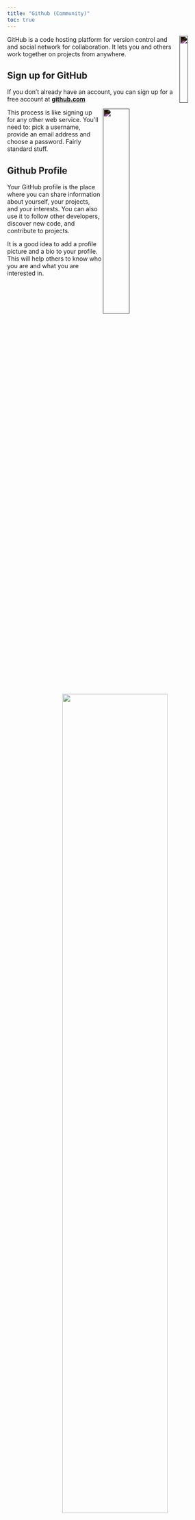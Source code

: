 ```yaml
---
title: "Github (Community)"
toc: true
---
```


<img src="https://github.githubassets.com/images/modules/logos_page/GitHub-Mark.png" align="right" width="20%" style="filter:invert(1)">

GitHub is a code hosting platform for version control and and social network for collaboration. It lets you and others work together on projects from anywhere.


<!-- ## Create and use a repository -->

<!-- Make changes to a file and push them to GitHub as commits
Open and merge a pull request -->

## Sign up for GitHub


If you don't already have an account, you can sign up for a free account at **[github.com](https://github.com/)**

<img src="https://git-scm.com/book/en/v2/images/signup.png" align="right" width="35%" style="filter:invert(1)">

This process is like signing up for any other web service. You'll need to: pick a username, provide an email address and choose a password. Fairly standard stuff.

## Github Profile 

Your GitHub profile is the place where you can share information about yourself, your projects, and your interests. You can also use it to follow other developers, discover new code, and contribute to projects.

It is a good idea to add a profile picture and a bio to your profile. This will help others to know who you are and what you are interested in. 

<center><img src="https://i.ibb.co/ZH2nYxh/profile2.png"  width="70%"></center>

<center><img src="https://i.ibb.co/z6SGSgN/profile1.png"  width="70%"></center>



## Repositories and Projects

A repository is the most basic element of GitHub. They're easiest to imagine as a project's folder. A repository contains all of the project files (including documentation), and stores each file's revision history. Repositories can have multiple collaborators and can be either public or private.

## Creating a Repository

A repository is usually used to organize a single project. Repositories can contain folders and files, images, videos, spreadsheets, and data sets -- anything your project needs. Often, repositories include a README file, a file with information about your project. README files are written in the plain text Markdown language. You can use this cheat sheet to get started with Markdown syntax. GitHub lets you add a README file at the same time you create your new repository. GitHub also offers other common options such as a license file, but you do not have to select any of them now.

Your `hello-world` repository can be a place where you store ideas, resources, or even share and discuss things with others.

1. In the upper-right corner of any page, use the  drop-down menu, and select **New repository**.

<center><img  width="35%" align="center" src="https://docs.github.com/assets/cb-31554/mw-1440/images/help/repository/repo-create.webp"></center>

<br/>

2. Type a name for your repository, and an optional description.

<center><img width="80%" align="center" src="https://docs.github.com/assets/cb-61138/mw-1440/images/help/repository/create-repository-name.webp"></center>

<br/>

3. Choose _Public_ for repository visibility. 

<br/>

4. Click **Create repository**.

## Add SSH key to GitHub



<img width="35%" align="right" src="https://docs.github.com/assets/cb-65929/mw-1440/images/help/settings/userbar-account-settings.webp">

Go to your GitHub account settings and click on SSH and GPG keys. Then click on New SSH key. Give a title to your key (ideally this should be something like Macbook 2023) and paste the key in the box below. Click on Add SSH key.

1. Copy the SSH public key to your clipboard. If your SSH public key file has a different name than the example code, modify the filename to match your current setup. When copying your key, don't add any newlines or whitespace.  <br/> <br/>

2. In the upper-right corner of any page, click your profile photo, then click Settings. <br/> <br/>


3. In the "Access" section of the sidebar, click  **SSH and GPG keys**. <br/> <br/>

4. Click **New SSH key** or **Add SSH key**. <br/> <br/>

5. In the "Title" field, add a descriptive label for the new key. For example, if you're using a personal laptop, you might call this key "Personal laptop". <br/> <br/>

6. In the "Key" field, paste your public key. <br/> <br/>

8. Click **Add SSH key**.

<center><img width="90%" src="https://fahadsultan.com/potpourri/_images/ssh_key.png"></center>

## Fork a Repository

A fork is a copy of a repository. Forking a repository allows you to freely experiment with changes without affecting the original project.

Most commonly, forks are used to either propose changes to someone else's project or to use someone else's project as a starting point for your own idea.

To fork a repository, click the Fork button in the header of the repository.

<center><img width="90%" src="https://docs.github.com/assets/cb-34352/mw-1440/images/help/repository/fork-button.webp" style="filter:invert(1)"></center>

<br/>

After forking the repository, you can clone it to your local machine and make changes. Once you are done, you can create a pull request to propose your changes to the original repository.

## Pull Requests

When you are ready to share your work, submit a pull request. Pull requests show differences between the content from both branches. The changes, additions, and subtractions are shown in green and red.

As soon as you make a commit, you can open a pull request and start a discussion, even before the code is finished.

By using GitHub's @mention system in your pull request message, you can ask for feedback from specific people or teams, whether they're down the hall or 10 time zones away.

You can even open pull requests in your own repository and merge them yourself. It's a great way to learn the GitHub flow before working on larger projects.

<img src="https://axolo.s3.eu-west-3.amazonaws.com/communication/blog/ultimate-pull-request/Branches+in+GitHub.png" width="100%" style="filter:invert(1)">

